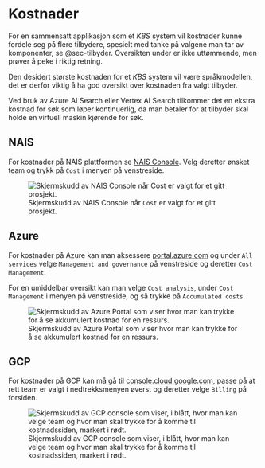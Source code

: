 # Kostnader

For en sammensatt applikasjon som et *KBS* system vil kostnader kunne fordele
seg på flere tilbydere, spesielt med tanke på valgene man tar av komponenter, se
@sec-tilbyder. Oversikten under er ikke uttømmende, men prøver å peke i riktig
retning.

::: {.callout-important}
Den desidert største kostnaden for et *KBS* system vil være språkmodellen, det
er derfor viktig å ha god oversikt over kostnaden fra valgt tilbyder.
:::

::: {.callout-caution}
Ved bruk av Azure AI Search eller Vertex AI Search tilkommer det en ekstra
kostnad for søk som løper kontinuerlig, da man betaler for at tilbyder skal
holde en virtuell maskin kjørende for søk.
:::

## NAIS

For kostnader på NAIS plattformen se [NAIS
Console](https://console.nav.cloud.nais.io/). Velg deretter ønsket team og trykk
på `Cost` i menyen på venstreside.

![Skjermskudd av NAIS Console når `Cost` er valgt for et gitt
prosjekt.](./assets/images/nais_console_cost.png)

## Azure

For kostnader på Azure kan man aksessere
[portal.azure.com](https://portal.azure.com) og under `All services` velge
`Management and governance` på venstreside og deretter `Cost Management`.

For en umiddelbar oversikt kan man velge `Cost analysis`, under `Cost
Management` i menyen på venstreside, og så trykke på `Accumulated costs`.

![Skjermskudd av Azure Portal som viser hvor man kan trykke for å se akkumulert
kostnad for en ressurs.](./assets/images/azure_cost_management.png)

## GCP

For kostnader på GCP kan må gå til
[console.cloud.google.com](https://console.cloud.google.com), passe på at rett
team er valgt i nedtrekksmenyen øverst og deretter velge `Billing` på forsiden.

![Skjermskudd av GCP console som viser, i blått, hvor man kan velge team og hvor
man skal trykke for å komme til kostnadssiden, markert i
rødt.](./assets/images/gcp_billing.png)
